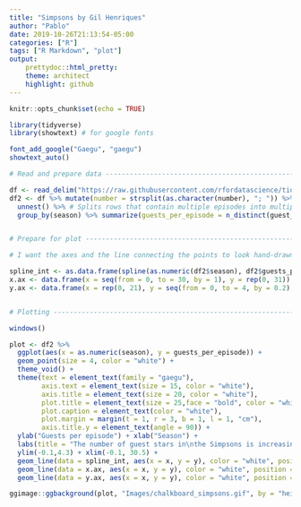 ---
title: "Simpsons by Gil Henriques"
author: "Pablo"
date: 2019-10-26T21:13:54-05:00
categories: ["R"]
tags: ["R Markdown", "plot"]
output: 
    prettydoc::html_pretty:
    theme: architect
    highlight: github
---

```{r setup, include=FALSE}
knitr::opts_chunk$set(echo = TRUE)
```

```{r warning = FALSE, error = FALSE, message = FALSE}

library(tidyverse)
library(showtext) # for google fonts

font_add_google("Gaegu", "gaegu")
showtext_auto()

# Read and prepare data ---------------------------------------------------

df <- read_delim("https://raw.githubusercontent.com/rfordatascience/tidytuesday/master/data/2019/2019-08-27/simpsons-guests.csv", delim = "|", quote = "")
df2 <- df %>% mutate(number = strsplit(as.character(number), "; ")) %>% 
  unnest() %>% # Splits rows that contain multiple episodes into multiple rows
  group_by(season) %>% summarize(guests_per_episode = n_distinct(guest_star)/n_distinct(number))


# Prepare for plot --------------------------------------------------------

# I want the axes and the line connecting the points to look hand-drawn, so I will use geom_line + jitter to draw them

spline_int <- as.data.frame(spline(as.numeric(df2$season), df2$guests_per_episode, method = "natural"))
x.ax <- data.frame(x = seq(from = 0, to = 30, by = 1), y = rep(0, 31))
y.ax <- data.frame(x = rep(0, 21), y = seq(from = 0, to = 4, by = 0.2))


# Plotting ----------------------------------------------------------------

windows()

plot <- df2 %>% 
  ggplot(aes(x = as.numeric(season), y = guests_per_episode)) + 
  geom_point(size = 4, color = "white") + 
  theme_void() + 
  theme(text = element_text(family = "gaegu"),
        axis.text = element_text(size = 15, color = "white"),
        axis.title = element_text(size = 20, color = "white"),
        plot.title = element_text(size = 25,face = "bold", color = "white", hjust = 0.5),
        plot.caption = element_text(color = "white"),
        plot.margin = margin(t = 1, r = 3, b = 1, l = 1, "cm"),
        axis.title.y = element_text(angle = 90)) + 
  ylab("Guests per episode") + xlab("Season") + 
  labs(title = "The number of guest stars in\nthe Simpsons is increasing", caption = "@_Gil_Henriques for #TidyTuesday") +
  ylim(-0.1,4.3) + xlim(-0.1, 30.5) + 
  geom_line(data = spline_int, aes(x = x, y = y), color = "white", position = position_jitter(w = 0.05, h = 0.05), size = 0.8) +
  geom_line(data = x.ax, aes(x = x, y = y), color = "white", position = position_jitter(w = 0.0, h = 0.05), size = 0.8) +
  geom_line(data = y.ax, aes(x = x, y = y), color = "white", position = position_jitter(w = 0.05, h = 0.0), size = 0.8)

ggimage::ggbackground(plot, "Images/chalkboard_simpsons.gif", by = "height")



```

